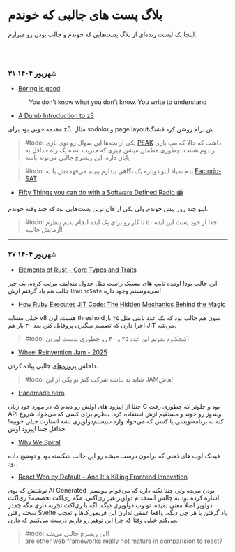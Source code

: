 # بلاگ پست های جالبی که خوندم

اینجا یک لیست زنده‌ای از بلاگ پست‌هایی که خوندم و جالب بودن رو میزارم.

<br />
<br />


### ۳۱ شهریور ۱۴۰۴

- [Boring is good](https://jenson.org/boring/)

<center>
You don’t know what you don’t know. You write to understand
</center>

- [A Dumb Introduction to z3](https://asibahi.github.io/thoughts/a-gentle-introduction-to-z3/)

مقدمه خوبی بود برای z3. مثال sodoku و page layoutش برام روشن کرد قشنگ.

> #todo: یکی از بچه‌ها این سوال رو توی بازی [PEAK](https://store.steampowered.com/app/3527290/PEAK/) داشت که حالا که مپ بازی 
رندوم هست، چطوری مطمئن میشن چیزی که جنریت شده یک راه حداقل به پایان داره. این ریسرچ جالبی می‌تونه باشه

> #todo: بدم نمیاد اینو دوباره یک نگاهی بندازم ببینم می‌فهممش یا نه [Factorio-SAT](https://github.com/R-O-C-K-E-T/Factorio-SAT)

- [Fifty Things you can do with a Software Defined Radio 📻](https://blinry.org/50-things-with-sdr/)

اینو چند روز پیش خوندم ولی یکی از فان ترین پست‌هایی بود که چند وقته خوندم.

> #todo: جدا از خود پست این ایده ۵۰ تا کار رو برای یک ایده انجام بدیم بنظرم آزمایش جالبیه!


---

### ۲۷ شهریور ۱۴۰۴

- [Elements of Rust – Core Types and Traits](https://rustcurious.com/elements/)

این جالب بود! اومده تایپ های بیسیک راست مثل جدول مندلیف مرتب کرده. یک چیز جالب هم یاد گرفتم ازش
`UnwindSafe` نمی‌دونستم وجود داره!

- [How Ruby Executes JIT Code: The Hidden Mechanics Behind the Magic](https://railsatscale.com/2025-09-08-how-ruby-executes-jit-code-the-hidden-mechanics-behind-the-magic/)

خیلی مشابه v8 هست. اون thresholdشون هم جالب بود که یک عدد ثابتی مثل ۲۵ بار اجرا دارن که تصمیم میگیرن پروفایل کنن
بعد ۳۰ بار هم JIT می‌شه.

> #todo: کنجکاوم بدونم این عدد ۲۵ و ۳۰ رو چطوری بدست اوردن!

- [Wheel Reinvention Jam - 2025](https://handmade.network/jam/wheel-reinvention-2025)

داخلش [پروژه‌های](https://handmade.network/projects) جالبی پیاده کردن.

> #todo: شاید بد نباشه شرکت کنم تو یکی از این JAMهاش!

- [Handmade hero](https://guide.handmadehero.org/)

چنتا از اپیزود های اولش رو دیدم که در مورد خود زبان C بود و جلوتر که چطوری رفت API ویندوز رو خوند
و مستقیم ازش استفاده کرد. بنظرم برای کسی که می‌خواد شروع کنه به برنامه‌نویسی یا کسی که می‌خواد وارد سیستم‌دولوپری بشه استارت خیلی خوبیه!
حداقل چنتا اپیزود اوش.

- [Why We Spiral](https://behavioralscientist.org/why-we-spiral/)

فیدبک لوپ های ذهنی که برامون درست میشه رو این جالب شکسته بود و توضیح داده بود.

- [React Won by Default – And It's Killing Frontend Innovation](https://www.lorenstew.art/blog/react-won-by-default/)

نوشتش که بوی AI Generated بودن می‌ده ولی چنتا نکته داره که می‌خوام بنویسم.
اشاره کرده بود به چالش استخدام دولوپر غیر ری‌اکتی. مگه ری‌اکت تخصصه؟ ری‌اکت دولوپر اصلا معنی نمیده. تو وب دولوپری دیگه.
اگه با ری‌اکت تجربه داری مگه چقدر سخته رفتن Svelte یاد گرفتن یا هر چی دیگه.
واقعا عمقی ندارن این فریمورک‌ها و تعجب می‌کنم خیلی وقتا که چرا این توهم رو داریم درست می‌کنیم که دارن.

> #todo: این ریسرچ جالبی می‌شه! <br/>
> are other web frameworks really not mature in comparision to react?
